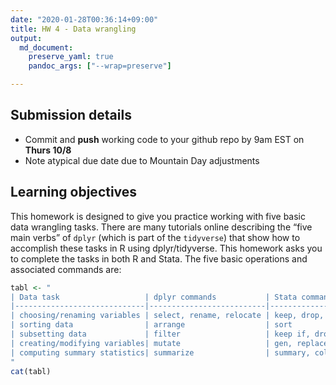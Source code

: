 ```yaml
---
date: "2020-01-28T00:36:14+09:00"
title: HW 4 - Data wrangling
output: 
  md_document:
    preserve_yaml: true
    pandoc_args: ["--wrap=preserve"]

---
```


## Submission details

- Commit and **push** working code to your github repo by 9am EST on **Thurs 10/8**
- Note atypical due date due to Mountain Day adjustments

## Learning objectives

This homework is designed to give you practice working with five basic data wrangling tasks. There are many tutorials online describing the "five main verbs" of `dplyr` (which is part of the `tidyverse`) that show how to accomplish these tasks in R using dplyr/tidyverse. This homework asks you to complete the tasks in both R and Stata. The five basic operations and associated commands are:

```r
tabl <- "  
| Data task                   | dplyr commands           | Stata commands           |
|-----------------------------|--------------------------|--------------------------|
| choosing/renaming variables | select, rename, relocate | keep, drop, rename, order|
| sorting data                | arrange                  | sort                     |
| subsetting data             | filter                   | keep if, drop if         |
| creating/modifying variables| mutate                   | gen, replace, egen       |
| computing summary statistics| summarize                | summary, collapse        |
"
cat(tabl) 
```
